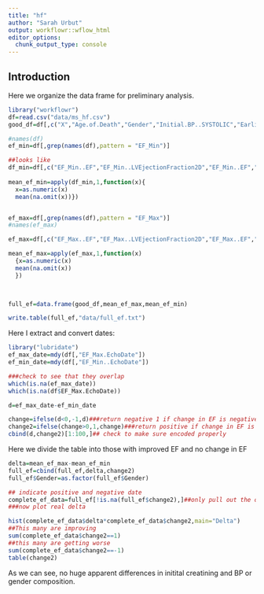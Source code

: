 ```yaml
---
title: "hf"
author: "Sarah Urbut"
output: workflowr::wflow_html
editor_options:
  chunk_output_type: console
---
```


## Introduction

Here we organize the data frame for preliminary analysis.


```r

library("workflowr")
df=read.csv("data/ms_hf.csv")
good_df=df[,c("X","Age.of.Death","Gender","Initial.BP..SYSTOLIC","Earliest..Creatinine1")]

#names(df)
ef_min=df[,grep(names(df),pattern = "EF_Min")]

##looks like 
df_min=df[,c("EF_Min..EF","EF_Min..LVEjectionFraction2D","EF_Min..EF","EF_Min..LVEjectionFraction2D","EF_Min..LVEFModSimpBiPlane","EF_Min..EstimatedEF")]
          
mean_ef_min=apply(df_min,1,function(x){
  x=as.numeric(x)
  mean(na.omit(x))})


ef_max=df[,grep(names(df),pattern = "EF_Max")]
#names(ef_max)

ef_max=df[,c("EF_Max..EF","EF_Max..LVEjectionFraction2D","EF_Max..EF","EF_Max..LVEjectionFraction2D","EF_Max..LVEFModSimpBiPlane","EF_Max..EstimatedEF")]      

mean_ef_max=apply(ef_max,1,function(x)
  {x=as.numeric(x)
  mean(na.omit(x))
  })
               


full_ef=data.frame(good_df,mean_ef_max,mean_ef_min)

write.table(full_ef,"data/full_ef.txt")
```

Here I extract and convert dates:
```r
library("lubridate")
ef_max_date=mdy(df[,"EF_Max.EchoDate"])
ef_min_date=mdy(df[,"EF_Min..EchoDate"])

###check to see that they overlap
which(is.na(ef_max_date))
which(is.na(df$EF_Max.EchoDate))

d=ef_max_date-ef_min_date

change=ifelse(d<0,-1,d)###return negative 1 if change in EF is negative
change2=ifelse(change>0,1,change)###return positive if change in EF is positive
cbind(d,change2)[1:100,]## check to make sure encoded properly
```
Here we divide the table into those with improved EF and no change in EF

```r
delta=mean_ef_max-mean_ef_min
full_ef=cbind(full_ef,delta,change2)
full_ef$Gender=as.factor(full_ef$Gender)

## indicate positive and negative date
complete_ef_data=full_ef[!is.na(full_ef$change2),]##only pull out the ones with two dates
###now plot real delta

hist(complete_ef_data$delta*complete_ef_data$change2,main="Delta")
##This many are improving
sum(complete_ef_data$change2==1)
##this many are getting worse
sum(complete_ef_data$change2==-1)
table(change2)

```



As we can see, no huge apparent differences in initital creatining and BP or gender composition.


